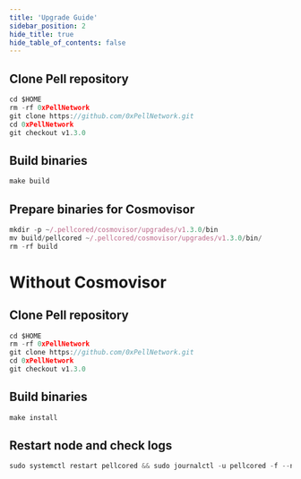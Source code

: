```yaml
---
title: 'Upgrade Guide'
sidebar_position: 2
hide_title: true
hide_table_of_contents: false
---
```



<PageTitle
  iconUrl="img/pell-icon.svg"
  title="Pell Upgrade Guide"
  chainId="ignite_186-1"
  version="v1.3.0"
/>

## Clone Pell repository

```js
cd $HOME
rm -rf 0xPellNetwork
git clone https://github.com/0xPellNetwork.git
cd 0xPellNetwork
git checkout v1.3.0
```

## Build binaries

```js
make build
```

## Prepare binaries for Cosmovisor

```js
mkdir -p ~/.pellcored/cosmovisor/upgrades/v1.3.0/bin
mv build/pellcored ~/.pellcored/cosmovisor/upgrades/v1.3.0/bin/
rm -rf build
```

# Without Cosmovisor

## Clone Pell repository

```js
cd $HOME
rm -rf 0xPellNetwork
git clone https://github.com/0xPellNetwork.git
cd 0xPellNetwork
git checkout v1.3.0
```

## Build binaries

```js
make install
```

## Restart node and check logs

```js
sudo systemctl restart pellcored && sudo journalctl -u pellcored -f --no-hostname -o cat
```
